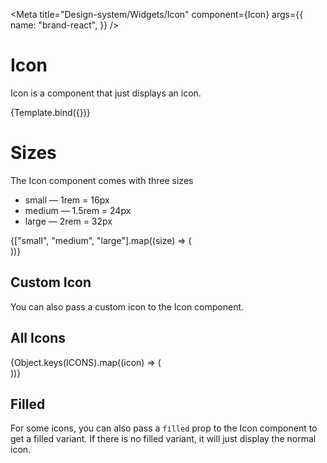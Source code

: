 
<Meta
  title="Design-system/Widgets/Icon"
  component={Icon}
  args={{
    name: "brand-react",
  }}
/>


# Icon

Icon is a component that just displays an icon.

<Canvas>
  <Story name="Icon">{Template.bind({})}</Story>
</Canvas>

<ArgsTable story="Icon" of={Icon} />

# Sizes

The Icon component comes with three sizes

- small — 1rem = 16px
- medium — 1.5rem = 24px
- large — 2rem = 32px

<Story name="Size">
  <div style={{ display: "flex", gap: "10px", flexWrap: "wrap" }}>
    {["small", "medium", "large"].map((size) => (
      <div key={size}>
        <Icon size={size} name="home" />
      </div>
    ))}
  </div>
</Story>

## Custom Icon

You can also pass a custom icon to the Icon component.

<Story name="Custom Icon">
  <Icon icon={EmotionHappyLineIcon} />
</Story>

## All Icons

<Story name="All Icons">
  <div
    style={{
      display: "grid",
      gridTemplateColumns: "repeat(auto-fit, minmax(16px, 1fr))",
      gap: "10px",
      width: "-webkit-fill-available",
    }}
  >
    {Object.keys(ICONS).map((icon) => (
      <div key={icon} style={{ height: 24, width: 24 }}>
        <Icon name={icon} />
      </div>
    ))}
  </div>
</Story>

## Filled

For some icons, you can also pass a `filled` prop to the Icon component to get a filled variant. If there is no filled variant, it will just display the normal icon.

<Story name="Filled Variant">
  <div style={{ display: "flex", gap: "10px", flexWrap: "wrap" }}>
    <Icon name="stars" />
    <Icon name="stars" filled />
  </div>
</Story>
